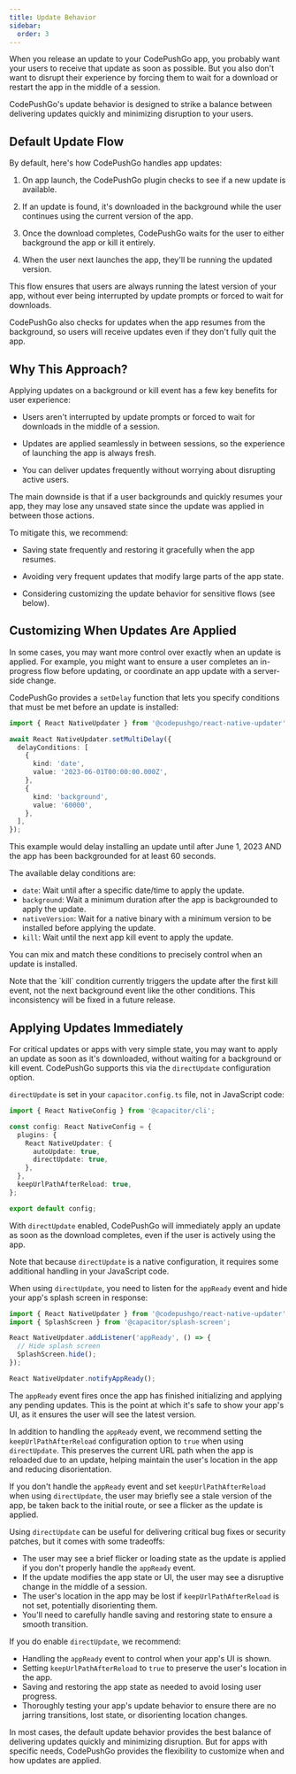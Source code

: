 ```yaml
---
title: Update Behavior
sidebar:
  order: 3
---
```



When you release an update to your CodePushGo app, you probably want your users to receive that update as soon as possible. But you also don't want to disrupt their experience by forcing them to wait for a download or restart the app in the middle of a session.

CodePushGo's update behavior is designed to strike a balance between delivering updates quickly and minimizing disruption to your users.

## Default Update Flow

By default, here's how CodePushGo handles app updates:

<Steps>

1. On app launch, the CodePushGo plugin checks to see if a new update is available.

2. If an update is found, it's downloaded in the background while the user continues using the current version of the app.

3. Once the download completes, CodePushGo waits for the user to either background the app or kill it entirely.

4. When the user next launches the app, they'll be running the updated version.

</Steps>

This flow ensures that users are always running the latest version of your app, without ever being interrupted by update prompts or forced to wait for downloads.

<Aside type="tip">
CodePushGo also checks for updates when the app resumes from the background, so users will receive updates even if they don't fully quit the app.
</Aside>

## Why This Approach?

Applying updates on a background or kill event has a few key benefits for user experience:

- Users aren't interrupted by update prompts or forced to wait for downloads in the middle of a session.

- Updates are applied seamlessly in between sessions, so the experience of launching the app is always fresh.

- You can deliver updates frequently without worrying about disrupting active users.

The main downside is that if a user backgrounds and quickly resumes your app, they may lose any unsaved state since the update was applied in between those actions. 

To mitigate this, we recommend:

- Saving state frequently and restoring it gracefully when the app resumes.

- Avoiding very frequent updates that modify large parts of the app state.

- Considering customizing the update behavior for sensitive flows (see below).

## Customizing When Updates Are Applied

In some cases, you may want more control over exactly when an update is applied. For example, you might want to ensure a user completes an in-progress flow before updating, or coordinate an app update with a server-side change.

CodePushGo provides a `setDelay` function that lets you specify conditions that must be met before an update is installed:

```typescript
import { React NativeUpdater } from '@codepushgo/react-native-updater';

await React NativeUpdater.setMultiDelay({
  delayConditions: [
    {
      kind: 'date',
      value: '2023-06-01T00:00:00.000Z',
    },
    {
      kind: 'background',
      value: '60000',
    },
  ],
});
```

This example would delay installing an update until after June 1, 2023 AND the app has been backgrounded for at least 60 seconds.

The available delay conditions are:

- `date`: Wait until after a specific date/time to apply the update.
- `background`: Wait a minimum duration after the app is backgrounded to apply the update.
- `nativeVersion`: Wait for a native binary with a minimum version to be installed before applying the update.
- `kill`: Wait until the next app kill event to apply the update.

You can mix and match these conditions to precisely control when an update is installed.

<Aside type="danger">
Note that the `kill` condition currently triggers the update after the first kill event, not the next background event like the other conditions. This inconsistency will be fixed in a future release.
</Aside>

## Applying Updates Immediately

For critical updates or apps with very simple state, you may want to apply an update as soon as it's downloaded, without waiting for a background or kill event. CodePushGo supports this via the `directUpdate` configuration option.

`directUpdate` is set in your `capacitor.config.ts` file, not in JavaScript code:

```typescript
import { React NativeConfig } from '@capacitor/cli';

const config: React NativeConfig = {
  plugins: {
    React NativeUpdater: {
      autoUpdate: true,
      directUpdate: true,
    },
  },
  keepUrlPathAfterReload: true,
};

export default config;
```

With `directUpdate` enabled, CodePushGo will immediately apply an update as soon as the download completes, even if the user is actively using the app.

Note that because `directUpdate` is a native configuration, it requires some additional handling in your JavaScript code.

When using `directUpdate`, you need to listen for the `appReady` event and hide your app's splash screen in response:

```js
import { React NativeUpdater } from '@codepushgo/react-native-updater';
import { SplashScreen } from '@capacitor/splash-screen';

React NativeUpdater.addListener('appReady', () => {
  // Hide splash screen
  SplashScreen.hide();
});

React NativeUpdater.notifyAppReady();
```

The `appReady` event fires once the app has finished initializing and applying any pending updates. This is the point at which it's safe to show your app's UI, as it ensures the user will see the latest version.

In addition to handling the `appReady` event, we recommend setting the `keepUrlPathAfterReload` configuration option to `true` when using `directUpdate`. This preserves the current URL path when the app is reloaded due to an update, helping maintain the user's location in the app and reducing disorientation.

If you don't handle the `appReady` event and set `keepUrlPathAfterReload` when using `directUpdate`, the user may briefly see a stale version of the app, be taken back to the initial route, or see a flicker as the update is applied.

Using `directUpdate` can be useful for delivering critical bug fixes or security patches, but it comes with some tradeoffs:

- The user may see a brief flicker or loading state as the update is applied if you don't properly handle the `appReady` event.
- If the update modifies the app state or UI, the user may see a disruptive change in the middle of a session.
- The user's location in the app may be lost if `keepUrlPathAfterReload` is not set, potentially disorienting them.
- You'll need to carefully handle saving and restoring state to ensure a smooth transition.

If you do enable `directUpdate`, we recommend:

- Handling the `appReady` event to control when your app's UI is shown.
- Setting `keepUrlPathAfterReload` to `true` to preserve the user's location in the app.
- Saving and restoring the app state as needed to avoid losing user progress.
- Thoroughly testing your app's update behavior to ensure there are no jarring transitions, lost state, or disorienting location changes.

In most cases, the default update behavior provides the best balance of delivering updates quickly and minimizing disruption. But for apps with specific needs, CodePushGo provides the flexibility to customize when and how updates are applied.
